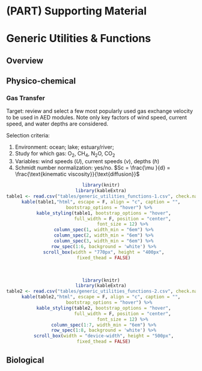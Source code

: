 # (PART)  Supporting Material {-}

# Generic Utilities & Functions {#genericUtilitiesFunctions}

## Overview


## Physico-chemical

### Gas Transfer {#GAS}

Target: review and select a few most popularly used gas exchange velocity to be used in AED modules. Note only key factors of wind speed, current speed, and water depths are considered.

Selection criteria:

1. Environment: ocean; lake; estuary/river;
2. Study for which gas: O~2~, CH~4~, N~2~O, CO~2~
3. Variables: wind speeds ($U$), current speeds ($v$), depths ($h$)
4. Schmidt number normalization: yes/no. $Sc = \frac{\mu }{d} = \frac{\text{kinematic viscosity}}{\text{diffusion}}$

<center>
```r
library(knitr)
library(kableExtra)
table1 <- read.csv("tables/generic_utilities_functions-1.csv", check.names=FALSE)
kable(table1,"html", escape = F, align = "c", caption = "",
      bootstrap_options = "hover") %>%
  kable_styling(table1, bootstrap_options = "hover",
                full_width = F, position = "center",
                font_size = 12) %>%
  column_spec(1, width_min = "6em") %>%
  column_spec(2, width_min = "6em") %>%
  column_spec(3, width_min = "6em") %>%
  row_spec(1:6, background = 'white') %>%
  scroll_box(width = "770px", height = "400px",
  fixed_thead = FALSE)
```
</center>
<br>
<center>
```r
library(knitr)
library(kableExtra)
table2 <- read.csv("tables/generic_utilities_functions-2.csv", check.names=FALSE)
kable(table2,"html", escape = F, align = "c", caption = "",
      bootstrap_options = "hover") %>%
  kable_styling(table2, bootstrap_options = "hover",
                full_width = F, position = "center",
                font_size = 12) %>%
  column_spec(1:7, width_min = "6em") %>%
  row_spec(1:8, background = 'white') %>%
  scroll_box(width = "device-width", height = "500px",
  fixed_thead = FALSE)
```
</center>

## Biological
